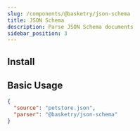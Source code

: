 ```yaml
---
slug: /components/@basketry/json-schema
title: JSON Schema
description: Parse JSON Schema documents
sidebar_position: 3
---
```



## Install

<Install package="@basketry/json-schema" />

## Basic Usage

```json title="basketry.config.json"
{
  "source": "petstore.json",
  "parser": "@basketry/json-schema"
}
```
